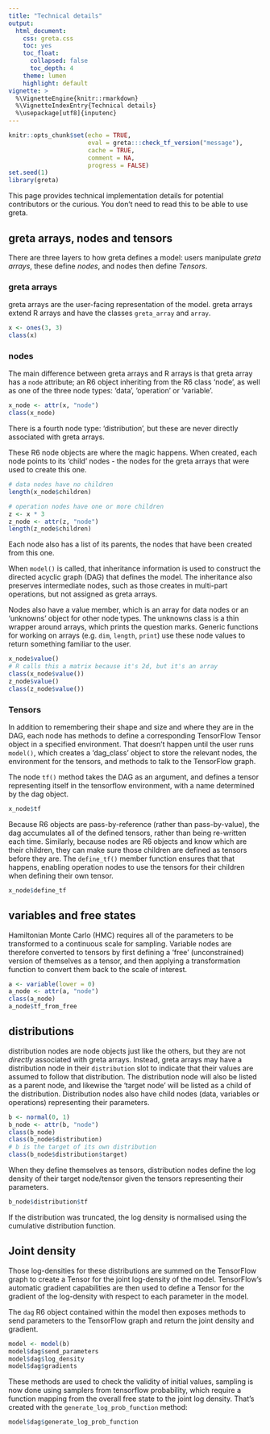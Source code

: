 ```yaml
---
title: "Technical details"
output:
  html_document:
    css: greta.css
    toc: yes
    toc_float:
      collapsed: false
      toc_depth: 4
    theme: lumen
    highlight: default
vignette: >
  %\VignetteEngine{knitr::rmarkdown}
  %\VignetteIndexEntry{Technical details}
  %\usepackage[utf8]{inputenc}
---
```


```r
knitr::opts_chunk$set(echo = TRUE,
                      eval = greta:::check_tf_version("message"),
                      cache = TRUE,
                      comment = NA,
                      progress = FALSE)
set.seed(1)
library(greta)
```

This page provides technical implementation details for potential contributors or the curious. You don't need to read this to be able to use greta.

## greta arrays, nodes and tensors

There are three layers to how greta defines a model: users manipulate *greta arrays*, these define *nodes*, and nodes then define *Tensors*.

### greta arrays

greta arrays are the user-facing representation of the model. greta arrays extend R arrays and have the classes `greta_array` and `array`.

```r
x <- ones(3, 3)
class(x)
```

### nodes

The main difference between greta arrays and R arrays is that greta array has a `node` attribute; an R6 object inheriting from the R6 class 'node', as well as one of the three node types: 'data', 'operation' or 'variable'.

```r
x_node <- attr(x, "node")
class(x_node)
```

There is a fourth node type: 'distribution', but these are never directly associated with greta arrays.

These R6 node objects are where the magic happens.
When created, each node points to its 'child' nodes - the nodes for the greta arrays that were used to create this one.

```r
# data nodes have no children
length(x_node$children)

# operation nodes have one or more children
z <- x * 3
z_node <- attr(z, "node")
length(z_node$children)
```

Each node also has a list of its parents, the nodes that have been created from this one.

When `model()` is called, that inheritance information is used to construct the directed acyclic graph (DAG) that defines the model. The inheritance also preserves intermediate nodes, such as those creates in multi-part operations, but not assigned as greta arrays.

Nodes also have a value member, which is an array for data nodes or an 'unknowns' object for other node types. The unknowns class is a thin wrapper around arrays, which prints the question marks. Generic functions for working on arrays (e.g. `dim`, `length`, `print`) use these node values to return something familiar to the user.
```r
x_node$value()
# R calls this a matrix because it's 2d, but it's an array
class(x_node$value())
z_node$value()
class(z_node$value())
```

### Tensors

In addition to remembering their shape and size and where they are in the DAG, each node has methods to define a corresponding TensorFlow Tensor object in a specified environment. That doesn't happen until the user runs `model()`, which creates a 'dag_class' object to store the relevant nodes, the environment for the tensors, and methods to talk to the TensorFlow graph.

The node `tf()` method takes the DAG as an argument, and defines a tensor representing itself in the tensorflow environment, with a name determined by the dag object.

```r
x_node$tf
```

Because R6 objects are pass-by-reference (rather than pass-by-value), the dag accumulates all of the defined tensors, rather than being re-written each time. Similarly, because nodes are R6 objects and know which are their children, they can make sure those children are defined as tensors before they are. The `define_tf()` member function ensures that that happens, enabling operation nodes to use the tensors for their children when defining their own tensor.

```r
x_node$define_tf
```

## variables and free states

Hamiltonian Monte Carlo (HMC) requires all of the parameters to be transformed to a continuous scale for sampling. Variable nodes are therefore converted to tensors by first defining a 'free' (unconstrained) version of themselves as a tensor, and then applying a transformation function to convert them back to the scale of interest.

```r
a <- variable(lower = 0)
a_node <- attr(a, "node")
class(a_node)
a_node$tf_from_free
```

## distributions

distribution nodes are node objects just like the others, but they are not *directly* associated with greta arrays. Instead, greta arrays may have a distribution node in their `distribution` slot to indicate that their values are assumed to follow that distribution. The distribution node will also be listed as a parent node, and likewise the 'target node' will be listed as a child of the distribution. Distribution nodes also have child nodes (data, variables or operations) representing their parameters.

```r
b <- normal(0, 1)
b_node <- attr(b, "node")
class(b_node)
class(b_node$distribution)
# b is the target of its own distribution
class(b_node$distribution$target)
```

When they define themselves as tensors, distribution nodes define the log density of their target node/tensor given the tensors representing their parameters.

```r
b_node$distribution$tf
```

If the distribution was truncated, the log density is normalised using the cumulative distribution function.

## Joint density

Those log-densities for these distributions are summed on the TensorFlow graph to create a Tensor for the joint log-density of the model.
TensorFlow's automatic gradient capabilities are then used to define a Tensor for the gradient of the log-density with respect to each parameter in the model.

The `dag` R6 object contained within the model then exposes methods to send parameters to the TensorFlow graph and return the joint density and gradient.

```r
model <- model(b)
model$dag$send_parameters
model$dag$log_density
model$dag$gradients
```

These methods are used to check the validity of initial values, sampling is now done using samplers from tensorflow probability, which require a function mapping from the overall free state to the joint log density. That's created with the `generate_log_prob_function` method:
```r
model$dag$generate_log_prob_function
```
